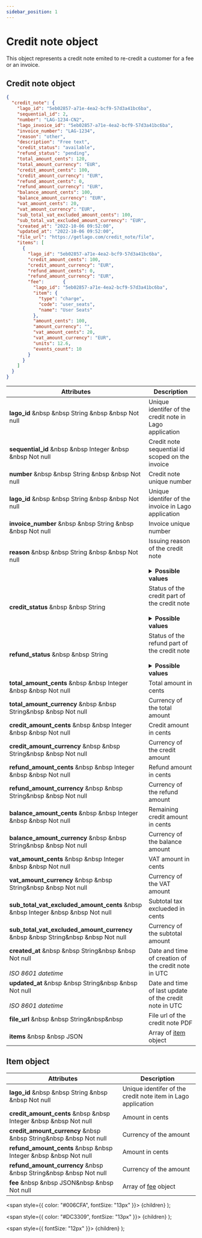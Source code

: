 ```yaml
---
sidebar_position: 1
---
```


# Credit note object

This object represents a credit note emited to re-credit a customer for a fee or an invoice.

## Credit note object

```json
{
  "credit_note": {
    "lago_id": "5eb02857-a71e-4ea2-bcf9-57d3a41bc6ba",
    "sequential_id": 2,
    "number": "LAG-1234-CN2",
    "lago_invoice_id": "5eb02857-a71e-4ea2-bcf9-57d3a41bc6ba",
    "invoice_number": "LAG-1234",
    "reason": "other",
    "description": "Free text",
    "credit_status": "available",
    "refund_status": "pending",
    "total_amount_cents": 120,
    "total_amount_currency": "EUR",
    "credit_amount_cents": 100,
    "credit_amount_currency": "EUR",
    "refund_amount_cents": 0,
    "refund_amount_currency": "EUR",
    "balance_amount_cents": 100,
    "balance_amount_currency": "EUR",
    "vat_amount_cents": 20,
    "vat_amount_currency": "EUR",
    "sub_total_vat_excluded_amount_cents": 100,
    "sub_total_vat_excluded_amount_currency": "EUR",
    "created_at": "2022-10-06 09:52:00",
    "updated_at": "2022-10-06 09:52:00",
    "file_url": "https://getlago.com/credit_note/file",
    "items": [
      {
        "lago_id": "5eb02857-a71e-4ea2-bcf9-57d3a41bc6ba",
        "credit_amount_cents": 100,
        "credit_amount_currency": "EUR",
        "refund_amount_cents": 0,
        "refund_amount_currency": "EUR",
        "fee":       {
          "lago_id": "5eb02857-a71e-4ea2-bcf9-57d3a41bc6ba",
          "item": {
            "type": "charge",
            "code": "user_seats",
            "name": "User Seats"
          },
          "amount_cents": 100,
          "amount_currency": "",
          "vat_amount_cents": 20,
          "vat_amount_currency": "EUR",
          "units": 12.6,
          "events_count": 10
        }
      }
    ]
  }
}
```

| Attributes | Description |
| ---------- | ----------- |
| **lago_id** &nbsp &nbsp <Type>String</Type> &nbsp &nbsp <NotNullable>Not null</NotNullable> | Unique identifer of the credit note in Lago application |
| **sequential_id** &nbsp &nbsp <Type>Integer</Type> &nbsp &nbsp <NotNullable>Not null</NotNullable> | Credit note sequential id scoped on the invoice |
| **number** &nbsp &nbsp <Type>String</Type> &nbsp &nbsp <NotNullable>Not null</NotNullable> | Credit note unique number |
| **lago_id** &nbsp &nbsp <Type>String</Type> &nbsp &nbsp <NotNullable>Not null</NotNullable> | Unique identifer of the invoice in Lago application |
| **invoice_number** &nbsp &nbsp <Type>String</Type> &nbsp &nbsp <NotNullable>Not null</NotNullable> | Invoice unique number |
| **reason** &nbsp &nbsp <Type>String</Type> &nbsp &nbsp <NotNullable>Not null</NotNullable><br></br> | Issuing reason of the credit note<br></br> <details><summary>**Possible values**</summary><div>-`duplicated_charge`<br></br>-`product_unsatisfactory`<br></br>-`order_change`<br></br>-`order_cancellation`<br></br>-`fraudulent_charge`<br></br>-`other`<div></div></div></details> |
| **credit_status** &nbsp &nbsp <Type>String</Type> | Status of the credit part of the credit note<br></br> <details><summary>**Possible values**</summary><div>- `available`: An amount remain available for future usage.<br></br>- `consumed`: The amount is fully consumed. Remaining amount is 0<div></div></div></details> |
| **refund_status** &nbsp &nbsp <Type>String</Type> | Status of the refund part of the credit note<br></br> <details><summary>**Possible values**</summary><div>- `pending`: The refund is pending for its execution.<br></br>- `succeeded`: The refund has been executed<br></br>- `failed`: The refund failed to execute</div></details> |
| **total_amount_cents** &nbsp &nbsp <Type>Integer</Type> &nbsp &nbsp <NotNullable>Not null</NotNullable> | Total amount in cents |
| **total_amount_currency** &nbsp &nbsp <Type>String</Type>&nbsp &nbsp <NotNullable>Not null</NotNullable> | Currency of the total amount |
| **credit_amount_cents** &nbsp &nbsp <Type>Integer</Type> &nbsp &nbsp <NotNullable>Not null</NotNullable> | Credit amount in cents |
| **credit_amount_currency** &nbsp &nbsp <Type>String</Type>&nbsp &nbsp <NotNullable>Not null</NotNullable> | Currency of the credit amount |
| **refund_amount_cents** &nbsp &nbsp <Type>Integer</Type> &nbsp &nbsp <NotNullable>Not null</NotNullable> | Refund amount in cents |
| **refund_amount_currency** &nbsp &nbsp <Type>String</Type>&nbsp &nbsp <NotNullable>Not null</NotNullable> | Currency of the refund amount |
| **balance_amount_cents** &nbsp &nbsp <Type>Integer</Type> &nbsp &nbsp <NotNullable>Not null</NotNullable> | Remaining credit amount in cents |
| **balance_amount_currency** &nbsp &nbsp <Type>String</Type>&nbsp &nbsp <NotNullable>Not null</NotNullable> | Currency of the balance amount |
| **vat_amount_cents** &nbsp &nbsp <Type>Integer</Type> &nbsp &nbsp <NotNullable>Not null</NotNullable> | VAT amount in cents |
| **vat_amount_currency** &nbsp &nbsp <Type>String</Type>&nbsp &nbsp <NotNullable>Not null</NotNullable> | Currency of the VAT amount |
| **sub_total_vat_excluded_amount_cents** &nbsp &nbsp <Type>Integer</Type> &nbsp &nbsp <NotNullable>Not null</NotNullable> | Subtotal tax exclueded in cents |
| **sub_total_vat_excluded_amount_currency** &nbsp &nbsp <Type>String</Type>&nbsp &nbsp <NotNullable>Not null</NotNullable> | Currency of the subtotal amount |
| **created_at** &nbsp &nbsp <Type>String</Type>&nbsp &nbsp <NotNullable>Not null</NotNullable><br></br><Comment>*ISO 8601 datetime*</Comment> | Date and time of creation of the credit note in UTC |
| **updated_at** &nbsp &nbsp <Type>String</Type>&nbsp &nbsp <NotNullable>Not null</NotNullable><br></br><Comment>*ISO 8601 datetime*</Comment> | Date and time of last update of the credit note in UTC |
| **file_url** &nbsp &nbsp <Type>String</Type>&nbsp&nbsp | File url of the credit note PDF |
| **items** &nbsp &nbsp <Type>JSON</Type> | Array of [item](#credit-note-object) object |

## Item object

| Attributes | Description |
| ---------- | ----------- |
| **lago_id** &nbsp &nbsp <Type>String</Type> &nbsp &nbsp <NotNullable>Not null</NotNullable> | Unique identifer of the credit note item in Lago application |
| **credit_amount_cents** &nbsp &nbsp <Type>Integer</Type> &nbsp &nbsp <NotNullable>Not null</NotNullable> | Amount in cents |
| **credit_amount_currency** &nbsp &nbsp <Type>String</Type>&nbsp &nbsp <NotNullable>Not null</NotNullable> | Currency of the amount |
| **refund_amount_cents** &nbsp &nbsp <Type>Integer</Type> &nbsp &nbsp <NotNullable>Not null</NotNullable> | Amount in cents |
| **refund_amount_currency** &nbsp &nbsp <Type>String</Type>&nbsp &nbsp <NotNullable>Not null</NotNullable> | Currency of the amount |
| **fee** &nbsp &nbsp <Type>JSON</Type>&nbsp &nbsp <NotNullable>Not null</NotNullable> | Array of [fee](../invoices/invoice-object#fee-object) object |

  <span
    style={{
      color: "#006CFA",
      fontSize: "13px"
    }}>
    {children}
  </span>
);

  <span
    style={{
      color: "#DC3309",
      fontSize: "13px"
    }}>
    {children}
  </span>
);

  <span
    style={{
      fontSize: "12px"
    }}>
    {children}
  </span>
);
